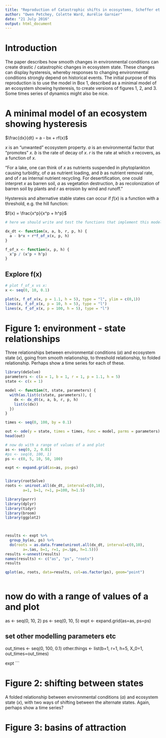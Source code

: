 ```yaml
---
title: "Reproduction of Catastrophic shifts in ecosystems, Scheffer et al, 2001, Nature"
author: "Owen Petchey, Colette Ward, Aurélie Garnier"
date: "21 July 2016"
output: html_document
---
```


# Introduction

The paper describes how smooth changes in environmental conditions can create drastic / catastrophic changes in ecosystem state. These changes can display hysteresis, whereby responses to changing environmental conditions strongly depend on historical events. The initial purpose of this reproduction is to use the model in Box 1, described as a minimal model of an ecosystem showing hysteresis, to create versions of figures 1, 2, and 3. Some times series of dynamics might also be nice.

# A minimal model of an ecosystem showing hysteresis

$\frac{dx}{dt} = a - bx + rf(x)$

$x$ is an "unwanted" ecosystem property.
$a$ is an environmental factor that "promotes" $x$.
$b$ is the rate of decay of $x$.
$r$ is the rate at which $x$ recovers, as a function of $x$.

"For a lake, one can think of $x$ as nutrients suspended in phytoplankton causing turbidity, of $a$ as nutrient loading, and $b$ as nutrient removal rate, and of $r$ as internal nutrient recycling. For desertification, one could interpret $x$ as barren soil, $a$ as vegetation destruction, $b$ as recolonization of barren soil by plants and $r$ as erosion by wind and runoff."

Hysteresis and alternative stable states can occur if $f(x)$ is a function with a threshold, e.g. the hill function:

$f(x) = \frac{x^p}{x^p + h^p}$

```r
# here we should write and test the functions that implement this model

dx_dt <- function(x, a, b, r, p, h) {
  a - b*x + r*f_of_x(x, p, h)
}

f_of_x <- function(x, p, h) {
  x^p / (x^p + h^p)
}

```

## Explore f(x)
```r

# plot f_of_x vs x:
x <- seq(0, 10, 0.1)

plot(x, f_of_x(x, p = 1.1, h = 5), type = "l", ylim = c(0,1))
lines(x, f_of_x(x, p = 10, h = 5), type = "l")
lines(x, f_of_x(x, p = 100, h = 5), type = "l")


```



# Figure 1: environment - state relationships

Three relationships between environmental conditions ($a$) and ecosystem state ($x$), going from smooth relationship, to threshold relationship, to folded relationship. Perhaps show a time series for each of these.

```r
library(deSolve)
parameters <- c(a = 1, b = 1, r = 1, p = 1.1, h = 5)
state <- c(x = 1)

model <- function(t, state, parameters) {
  with(as.list(c(state, parameters)), {
    dx <- dx_dt(x, a, b, r, p, h)
    list(c(dx))
  })
}

times <- seq(0, 100, by = 0.1)

out <- ode(y = state, times = times, func = model, parms = parameters)
head(out)
```


```r
# now do with a range of values of a and plot
as <- seq(0, 2, 0.01)
#ps <- seq(0, 100, 1)
ps <- c(0, 5, 10, 50, 100)

expt <- expand.grid(as=as, ps=ps)


library(rootSolve)
roots <- uniroot.all(dx_dt, interval=c(0,10),
        a=1, b=1, r=1, p=100, h=1.5)

library(purrr)
library(dplyr)
library(tidyr)
library(broom)
library(ggplot2)


 
results <- expt %>%
  group_by(as, ps) %>%
  do(roots = as.data.frame(uniroot.all(dx_dt, interval=c(0,10),
        a=.$as, b=1, r=1, p=.$ps, h=1.5)))
results <-unnest(results)
names(results) <- c("as", "ps", "roots")
results

qplot(as, roots, data=results, col=as.factor(ps), geom="point")



```

# now do with a range of values of a and plot
as <- seq(0, 10, 2)
ps <- seq(0, 10, 5)
expt <- expand.grid(as=as, ps=ps)

## set other modelling parameters etc
out_times <- seq(0, 100, 0.1)
other.things <- list(b=1, r=1, h=5,
                     X_0=1, out_times=out_times)


expt
```



# Figure 2: shifting between states

A folded relationship between environmental conditions ($a$) and ecosystem state ($x$), with two ways of shifting between the alternate states. Again, perhaps show a time series?

# Figure 3: basins of attraction

